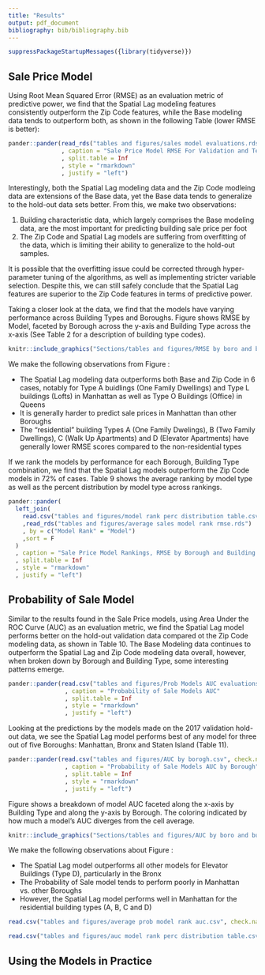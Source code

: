 ```yaml
---
title: "Results"
output: pdf_document
bibliography: bib/bibliography.bib
---
```


```r
suppressPackageStartupMessages({library(tidyverse)})
```


## Sale Price Model

Using Root Mean Squared Error (RMSE) as an evaluation metric of predictive power, we find that the Spatial Lag modeling features consistently outperform the Zip Code features, while the Base modeling data tends to outperform both, as shown in the following Table (lower RMSE is better):

```r
pander::pander(read_rds("tables and figures/sales model evaluations.rds") %>% rename("spatial lag" = radii)
               , caption = "Sale Price Model RMSE For Validation and Test Hold-out Data"
               , split.table = Inf
               , style = "rmarkdown"
               , justify = "left")
```

Interestingly, both the Spatial Lag modeling data and the Zip Code modleing data are extensions of the Base data, yet the Base data tends to generalize to the hold-out data sets better. From this, we make two observations:

1) Building characteristic data, which largely comprises the Base modeling data, are the most important for predicting building sale price per foot
2) The Zip Code and Spatial Lag models are suffering from overfitting of the data, which is limiting their ability to generalize to the hold-out samples. 

It is possible that the overfitting issue could be corrected through hyper-parameter tuning of the algorithms, as well as implementing stricter variable selection. Despite this, we can still safely conclude that the Spatial Lag features are superior to the Zip Code features in terms of predictive power. 

Taking a closer look at the data, we find that the models have varying performance across Building Types and Boroughs. Figure \ref{fig:RMSE by boro and build type} shows RMSE by Model, faceted by Borough across the y-axis and Building Type across the x-axis (See Table 2 for a description of building type codes). 


```r
knitr::include_graphics("Sections/tables and figures/RMSE by boro and build type.jpeg")
```


We make the following observations from Figure \ref{fig:RMSE by boro and build type}:

- The Spatial Lag modeling data outperforms both Base and Zip Code in 6 cases, notably for Type A buidlings (One Family Dwellings) and Type L buildings (Lofts) in Manhattan as well as Type O Buildings (Office) in Queens
- It is generally harder to predict sale prices in Manhattan than other Boroughs
- The "residential" building Types A (One Family Dwelings), B (Two Family Dwellings), C (Walk Up Apartments) and D (Elevator Apartments) have generally lower RMSE scores compared to the non-residential types

If we rank the models by performance for each Borough, Building Type combination, we find that the Spatial Lag models outperform the Zip Code models in 72% of cases. Table 9 shows the average ranking by model type as well as the percent distribution by model type across rankings.

```r

pander::pander(
  left_join(
    read.csv("tables and figures/model rank perc distribution table.csv", check.names = FALSE)
    ,read_rds("tables and figures/average sales model rank rmse.rds")
    , by = c("Model Rank" = "Model")
    ,sort = F
  )
  , caption = "Sale Price Model Rankings, RMSE by Borough and Building Type"
  , split.table = Inf
  , style = "rmarkdown"
  , justify = "left")
```



## Probability of Sale Model

Similar to the results found in the Sale Price models, using Area Under the ROC Curve (AUC) as an evaluation metric, we find the Spatial Lag model performs better on the hold-out validation data compared ot the Zip Code modeling data, as shown in Table 10. The Base Modeling data continues to outperform the Spatial Lag and Zip Code modeling data overall, however, when broken down by Borough and Building Type, some interesting patterns emerge. 

```r
pander::pander(read.csv("tables and figures/Prob Models AUC evaluations.csv", check.names = FALSE)
                , caption = "Probability of Sale Models AUC"
                , split.table = Inf
                , style = "rmarkdown"
                , justify = "left")

```


Looking at the predictions by the models made on the 2017 validation hold-out data, we see the Spatial Lag model performs best of any model for three out of five Boroughs: Manhattan, Bronx and Staten Island (Table 11).

```r
pander::pander(read.csv("tables and figures/AUC by borogh.csv", check.names = FALSE)
                , caption = "Probability of Sale Models AUC by Borough"
                , split.table = Inf
                , style = "rmarkdown"
                , justify = "left")
```

Figure \ref{fig:AUC by boro and build type} shows a breakdown of model AUC faceted along the x-axis by Building Type and along the y-axis by Borough. The coloring indicated by how much a model's AUC diverges from the cell average. 


```r
knitr::include_graphics("Sections/tables and figures/AUC by boro and build type.jpeg")
```

We make the following observations about Figure \ref{fig:AUC by boro and build type}:

- The Spatial Lag model outperforms all other models for Elevator Buildings (Type D), particularly in the Bronx
- The Probability of Sale model tends to perform poorly in Manhattan vs. other Boroughs
- However, the Spatial Lag model performs well in Manhattan for the residential building types (A, B, C and D)

```r

read.csv("tables and figures/average prob model rank auc.csv", check.names = FALSE)

```


```r
read.csv("tables and figures/auc model rank perc distribution table.csv", check.names = FALSE)
```



## Using the Models in Practice



